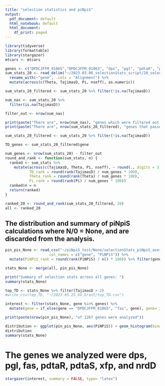 ```yaml
---
title: "selection statistics and piNpiS"
output:
  pdf_document: default
  html_notebook: default
  html_document:
    df_print: paged
---
```

```r
library(tidyverse)
library(formattable)
library(stargazer)
mtcars <- mtcars
```

```r
genes <- c("DPDCJFFM_01065","DPDCJFFM_01063", "dps", "pgl", "pdtaR", "pdtaS", "xfp", "nrdD", "metQ", "luxS", "ulaA")
sum_stats_20 <- read_delim("~/2023.03.06_selectionStats_script/20_selectionStats.txt", show_col_types = FALSE) %>%
  rename_with(~"gene", .cols = "Alignment") %>%
  mutate(across(c(Theta, TajimasD, Pi, nseff), as.numeric))


```

```r
sum_stats_20_filtered <- sum_stats_20 %>% filter(!is.na(TajimasD))

num_nas <- sum_stats_20 %>%
  filter(is.na(TajimasD))

filter_out <- nrow(num_nas)

print(paste("There are", nrow(num_nas), "genes which were filtered out for >20% missing data"))
print(paste("There are", nrow(sum_stats_20_filtered), "genes that passed filtering."))

sum_stats_20_filtered <- sum_stats_20 %>% filter(!is.na(TajimasD))

TD_genes <- sum_stats_20_filtered$gene

num_genes <- nrow(sum_stats_20) - filter_out
round_and_rank <- function(sum_stats, n) {
  ranked <- sum_stats %>%
    mutate(across(c(TajimasD, Theta, Pi, nseff), ~ round(., digits = 3)),
           TD_rank = round(rank(TajimasD) / num_genes * 100),
           Theta_rank = round(rank(Theta) / num_genes * 100),
           Pi_rank = round(rank(Pi) / num_genes * 100))
  ranked$n = n
  return(ranked)
}

ranked_20 <- round_and_rank(sum_stats_20_filtered, 20)
all <- ranked_20


```

## The distribution and summary of piNpiS calculations where N/0 = None, and are discarded from the analysis.

```r
pin_pis_None <- read_csv("~/piNpiS_test/None/selectionStats_piNpiS_average.csv", show_col_types = FALSE,
                    col_names = c("gene", "PiNPiS")) %>%
  mutate(PiNPiS_rank = round(rank(PiNPiS) / n() * 100)) %>% filter(gene %in% TD_genes)

stats_None <- merge(all, pin_pis_None)

print("Summary of selection stats across all genes: ")
summary(stats_None)

top_TD <- stats_None %>% filter(TajimasD > 2)
#write_csv(top_TD, "~/2023.05.25_GV_Grant/top_TD.csv")

interest <- filter(stats_None, gene %in% genes) %>%
  mutate(gene = if_else(gene == "DPDCJFFM_01065", "fas", gene), gene= if_else(gene == "DPDCJFFM_01063", "bapA", gene)) %>% select(gene, Pi, Pi_rank, Theta, Theta_rank, TajimasD, TD_rank,  PiNPiS, PiNPiS_rank)

print(paste(nrow(pin_pis_None), "of 1267 genes were analyzed"))

distribution <- ggplot(pin_pis_None, aes(PiNPiS)) + geom_histogram(binwidth = .1) + theme_classic() + ggtitle("None") + theme(text = element_text(size=15)) + ggtitle("distribution of piNpiS with N/0 discarded")
distribution 
summary(stats_None)
```
# The genes we analyzed were dps, pgl, fas, pdtaR, pdtaS, xfp, and nrdD

```r
stargazer(interest, summary = FALSE, type= "latex")
```

